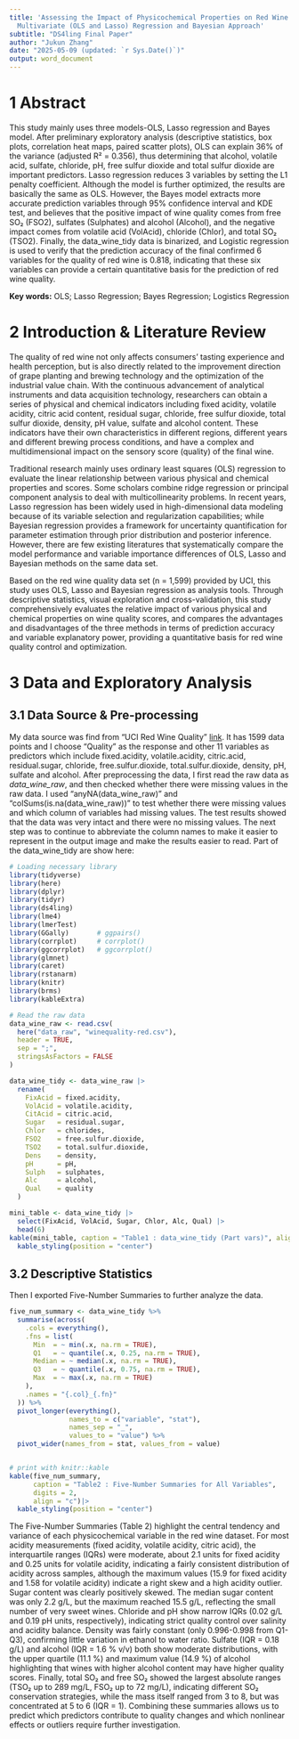 ```yaml
---
title: 'Assessing the Impact of Physicochemical Properties on Red Wine Quality: A
  Multivariate (OLS and Lasso) Regression and Bayesian Approach'
subtitle: "DS4ling Final Paper"
author: "Jukun Zhang"
date: "2025-05-09 (updated: `r Sys.Date()`)"
output: word_document
---
```


\newpage
# 1 Abstract
This study mainly uses three models-OLS, Lasso regression and Bayes model. After preliminary exploratory analysis (descriptive statistics, box plots, correlation heat maps, paired scatter plots), OLS can explain 36% of the variance (adjusted R² = 0.356), thus determining that alcohol, volatile acid, sulfate, chloride, pH, free sulfur dioxide and total sulfur dioxide are important predictors. Lasso regression reduces 3 variables by setting the L1 penalty coefficient. Although the model is further optimized, the results are basically the same as OLS. However, the Bayes model extracts more accurate prediction variables through 95% confidence interval and KDE test, and believes that the positive impact of wine quality comes from free SO₂ (FSO2), sulfates (Sulphates) and alcohol (Alcohol), and the negative impact comes from volatile acid (VolAcid), chloride (Chlor), and total SO₂ (TSO2). Finally, the data_wine_tidy data is binarized, and Logistic regression is used to verify that the prediction accuracy of the final confirmed 6 variables for the quality of red wine is 0.818, indicating that these six variables can provide a certain quantitative basis for the prediction of red wine quality.

**Key words:** OLS; Lasso Regression; Bayes Regression; Logistics Regression

\newpage
# 2 Introduction & Literature Review
The quality of red wine not only affects consumers' tasting experience and health perception, but is also directly related to the improvement direction of grape planting and brewing technology and the optimization of the industrial value chain. With the continuous advancement of analytical instruments and data acquisition technology, researchers can obtain a series of physical and chemical indicators including fixed acidity, volatile acidity, citric acid content, residual sugar, chloride, free sulfur dioxide, total sulfur dioxide, density, pH value, sulfate and alcohol content. These indicators have their own characteristics in different regions, different years and different brewing process conditions, and have a complex and multidimensional impact on the sensory score (quality) of the final wine.

Traditional research mainly uses ordinary least squares (OLS) regression to evaluate the linear relationship between various physical and chemical properties and scores. Some scholars combine ridge regression or principal component analysis to deal with multicollinearity problems. In recent years, Lasso regression has been widely used in high-dimensional data modeling because of its variable selection and regularization capabilities; while Bayesian regression provides a framework for uncertainty quantification for parameter estimation through prior distribution and posterior inference. However, there are few existing literatures that systematically compare the model performance and variable importance differences of OLS, Lasso and Bayesian methods on the same data set.

Based on the red wine quality data set (n = 1,599) provided by UCI, this study uses OLS, Lasso and Bayesian regression as analysis tools. Through descriptive statistics, visual exploration and cross-validation, this study comprehensively evaluates the relative impact of various physical and chemical properties on wine quality scores, and compares the advantages and disadvantages of the three methods in terms of prediction accuracy and variable explanatory power, providing a quantitative basis for red wine quality control and optimization.

\newpage
# 3 Data and Exploratory Analysis
## 3.1 Data Source & Pre-processing
My data source was find from "UCI Red Wine Quality" [link](https://archive.ics.uci.edu/ml/machine-learning-databases/wine-quality/winequality-red.csv). It has 1599 data points and I choose "Quality" as the response and other 11 variables as predictors which include fixed.acidity, volatile.acidity, citric.acid, residual.sugar, chloride, free.sulfur.dioxide, total.sulfur.dioxide, density, pH, sulfate and alcohol.
After preprocessing the data, I first read the raw data as *data_wine_raw*, and then checked whether there were missing values in the raw data. I used "anyNA(data_wine_raw)" and "colSums(is.na(data_wine_raw))" to test whether there were missing values and which column of variables had missing values. The test results showed that the data was very intact and there were no missing values. The next step was to continue to abbreviate the column names to make it easier to represent in the output image and make the results easier to read.
Part of the data_wine_tidy are show here:

```r
# Loading necessary library
library(tidyverse)
library(here)
library(dplyr)
library(tidyr)
library(ds4ling)
library(lme4)
library(lmerTest)
library(GGally)       # ggpairs()
library(corrplot)     # corrplot()
library(ggcorrplot)   # ggcorrplot()
library(glmnet)
library(caret)
library(rstanarm)
library(knitr)
library(brms)
library(kableExtra)

# Read the raw data
data_wine_raw <- read.csv(
  here("data_raw", "winequality-red.csv"),
  header = TRUE,
  sep = ";",
  stringsAsFactors = FALSE
)

data_wine_tidy <- data_wine_raw |>
  rename(
    FixAcid = fixed.acidity,
    VolAcid = volatile.acidity,
    CitAcid = citric.acid,
    Sugar   = residual.sugar,
    Chlor   = chlorides,
    FSO2    = free.sulfur.dioxide,
    TSO2    = total.sulfur.dioxide,
    Dens    = density,
    pH      = pH,
    Sulph   = sulphates,
    Alc     = alcohol,
    Qual    = quality
  )

mini_table <- data_wine_tidy |>
  select(FixAcid, VolAcid, Sugar, Chlor, Alc, Qual) |>
  head(6)
kable(mini_table, caption = "Table1 : data_wine_tidy (Part vars)", align="c")|>
  kable_styling(position = "center")
```

## 3.2 Descriptive Statistics
Then I exported Five-Number Summaries to further analyze the data.
```r
five_num_summary <- data_wine_tidy %>%
  summarise(across(
    .cols = everything(),
    .fns = list(
      Min  = ~ min(.x, na.rm = TRUE),
      Q1   = ~ quantile(.x, 0.25, na.rm = TRUE),
      Median = ~ median(.x, na.rm = TRUE),
      Q3   = ~ quantile(.x, 0.75, na.rm = TRUE),
      Max  = ~ max(.x, na.rm = TRUE)
    ),
    .names = "{.col}_{.fn}"
  )) %>%
  pivot_longer(everything(),
               names_to = c("variable", "stat"),
               names_sep = "_",
               values_to = "value") %>%
  pivot_wider(names_from = stat, values_from = value)


# print with knitr::kable
kable(five_num_summary, 
      caption = "Table2 : Five‐Number Summaries for All Variables",
      digits = 2, 
      align = "c")|>
  kable_styling(position = "center")
```

The Five-Number Summaries (Table 2) highlight the central tendency and variance of each physicochemical variable in the red wine dataset. For most acidity measurements (fixed acidity, volatile acidity, citric acid), the interquartile ranges (IQRs) were moderate, about 2.1 units for fixed acidity and 0.25 units for volatile acidity, indicating a fairly consistent distribution of acidity across samples, although the maximum values (15.9 for fixed acidity and 1.58 for volatile acidity) indicate a right skew and a high acidity outlier. Sugar content was clearly positively skewed. The median sugar content was only 2.2 g/L, but the maximum reached 15.5 g/L, reflecting the small number of very sweet wines. Chloride and pH show narrow IQRs (0.02 g/L and 0.19 pH units, respectively), indicating strict quality control over salinity and acidity balance. Density was fairly constant (only 0.996-0.998 from Q1-Q3), confirming little variation in ethanol to water ratio. Sulfate (IQR = 0.18 g/L) and alcohol (IQR = 1.6 % v/v) both show moderate distributions, with the upper quartile (11.1 %) and maximum value (14.9 %) of alcohol highlighting that wines with higher alcohol content may have higher quality scores. Finally, total SO₂ and free SO₂ showed the largest absolute ranges (TSO₂ up to 289 mg/L, FSO₂ up to 72 mg/L), indicating different SO₂ conservation strategies, while the mass itself ranged from 3 to 8, but was concentrated at 5 to 6 (IQR = 1). Combining these summaries allows us to predict which predictors contribute to quality changes and which nonlinear effects or outliers require further investigation.
